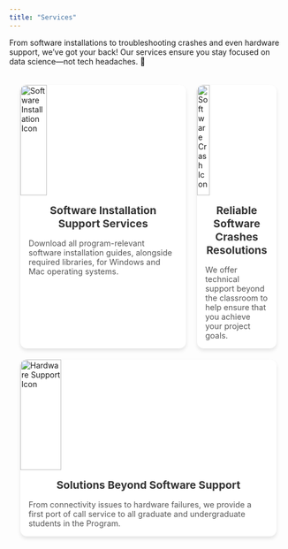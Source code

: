 ```yaml
---
title: "Services"
---
```


::: {.callout-note appearance="simple" icon=false}
From software installations to troubleshooting crashes and even hardware support, we’ve got your back! Our services ensure you stay focused on data science—not tech headaches. 🚀
:::

```{=html}
<div class="grid" style="
    display: grid; 
    grid-template-columns: repeat(auto-fill, minmax(300px, 1fr)); 
    gap: 20px; 
    padding: 20px; 
    max-width: 1200px; 
    margin: 0 auto;
    grid-auto-flow: dense;
">

  <div class="grid-item" style="background-color: #fff; border-radius: 12px; box-shadow: 0 4px 6px rgba(0, 0, 0, 0.1); overflow: hidden; transition: transform 0.2s, box-shadow 0.2s;">
    <img src="../../data/images/plugin.svg" alt="Software Installation Icon" style="width: 40%; height: 200px;">
    <h3 style="text-align: center; margin: 15px; font-size: 1.2rem; color: #333;">Software Installation Support Services</h3>
    <p style="margin: 0 15px 15px 15px; font-size: 0.9rem; color: #555;">Download all program-relevant software installation guides, alongside required libraries, for Windows and Mac operating systems.</p>
  </div>

  <div class="grid-item" style="background-color: #fff; border-radius: 12px; box-shadow: 0 4px 6px rgba(0, 0, 0, 0.1); overflow: hidden; transition: transform 0.2s, box-shadow 0.2s;">
    <img src="../../data/images/exclamation-circle.svg" alt="Software Crash Icon" style="width: 40%; height: 200px;">
    <h3 style="text-align: center; margin: 15px; font-size: 1.2rem; color: #333;">Reliable Software Crashes Resolutions</h3>
    <p style="margin: 0 15px 15px 15px; font-size: 0.9rem; color: #555;">We offer technical support beyond the classroom to help ensure that you achieve your project goals.</p>
  </div>

  <div class="grid-item" style="
    background-color: #fff; 
    border-radius: 12px; 
    box-shadow: 0 4px 6px rgba(0, 0, 0, 0.1); 
    overflow: hidden; 
    transition: transform 0.2s, box-shadow 0.2s;
    grid-column: span 2; 
    justify-self: center;
    max-width: 600px;
  ">
    <img src="../../data/images/motherboard.svg" alt="Hardware Support Icon" style="width: 40%; height: 200px;">
    <h3 style="text-align: center; margin: 15px; font-size: 1.2rem; color: #333;">Solutions Beyond Software Support</h3>
    <p style="margin: 0 15px 15px 15px; font-size: 0.9rem; color: #555;">From connectivity issues to hardware failures, we provide a first port of call service to all graduate and undergraduate students in the Program.</p>
  </div>

</div>
```

